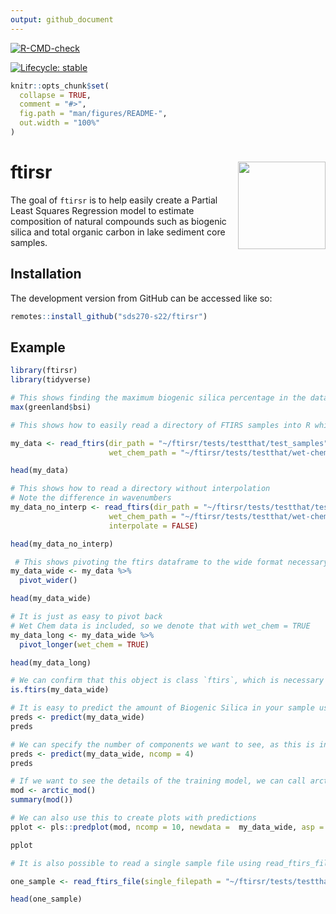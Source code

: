 ```yaml
---
output: github_document
---
```


<!-- README.md is generated from README.Rmd. Please edit that file -->

[![R-CMD-check](https://github.com/sds270-s22/ftirsr/workflows/R-CMD-check/badge.svg)](https://github.com/sds270-s22/ftirsr/actions)

[![Lifecycle: stable](https://img.shields.io/badge/lifecycle-stable-brightgreen.svg)](https://lifecycle.r-lib.org/articles/stages.html#stable)

```r
knitr::opts_chunk$set(
  collapse = TRUE,
  comment = "#>",
  fig.path = "man/figures/README-",
  out.width = "100%"
)
```

# ftirsr <img src="./data-raw/Sticker/ftiRRRs.png" align="right" height=140/>


The goal of `ftirsr` is to help easily create a Partial Least Squares Regression model to estimate composition of natural compounds such as biogenic silica and total organic carbon in lake sediment core samples. 

## Installation

The development version from GitHub can be accessed like so:

``` r
remotes::install_github("sds270-s22/ftirsr")
```

## Example


```r
library(ftirsr)
library(tidyverse)

# This shows finding the maximum biogenic silica percentage in the dataset
max(greenland$bsi)
```

```r
# This shows how to easily read a directory of FTIRS samples into R while attaching Wet Chemistry values and interpolating onto a vector of rounded wavenumbers for ease of interpretation

my_data <- read_ftirs(dir_path = "~/ftirsr/tests/testthat/test_samples",
                      wet_chem_path = "~/ftirsr/tests/testthat/wet-chem-data.csv")

head(my_data)
```

```r
# This shows how to read a directory without interpolation
# Note the difference in wavenumbers
my_data_no_interp <- read_ftirs(dir_path = "~/ftirsr/tests/testthat/test_samples",
                      wet_chem_path = "~/ftirsr/tests/testthat/wet-chem-data.csv",
                      interpolate = FALSE)

head(my_data_no_interp)

```

```r
 # This shows pivoting the ftirs dataframe to the wide format necessary to run in a PLS model
my_data_wide <- my_data %>%
  pivot_wider()

head(my_data_wide)
```

```r
# It is just as easy to pivot back
# Wet Chem data is included, so we denote that with wet_chem = TRUE
my_data_long <- my_data_wide %>%
  pivot_longer(wet_chem = TRUE)

head(my_data_long)
```


```r
# We can confirm that this object is class `ftirs`, which is necessary to access methods, such as predict.ftirs()
is.ftirs(my_data_wide)
```

```r
# It is easy to predict the amount of Biogenic Silica in your sample using our model that is trained on 131 arctic lake sediment core samples
preds <- predict(my_data_wide)
preds
```

```r
# We can specify the number of components we want to see, as this is inherited from the predict.mvr method
preds <- predict(my_data_wide, ncomp = 4)
preds
```

```r
# If we want to see the details of the training model, we can call arctic_mod() 
mod <- arctic_mod()
summary(mod())

# We can also use this to create plots with predictions
pplot <- pls::predplot(mod, ncomp = 10, newdata =  my_data_wide, asp = 1, line = TRUE)

pplot
```

```r
# It is also possible to read a single sample file using read_ftirs_file()

one_sample <- read_ftirs_file(single_filepath = "~/ftirsr/tests/testthat/test_samples/FISK-10.0.csv")

head(one_sample)
```



